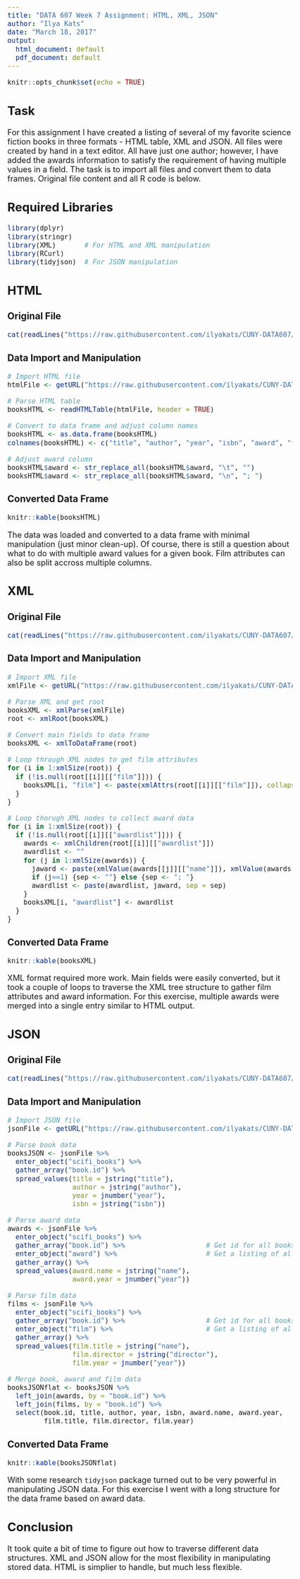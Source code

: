 ```yaml
---
title: "DATA 607 Week 7 Assignment: HTML, XML, JSON"
author: "Ilya Kats"
date: "March 18, 2017"
output:
  html_document: default
  pdf_document: default
---
```


```r
knitr::opts_chunk$set(echo = TRUE)
```

<STYLE>
body {
    font-size: 18px;
}
table {
    border: 1px solid black;
    font-size: 14px;
}
th {
    background-color: rgb(112, 196, 105);
    color: white;
    font-weight: bold;
    padding: 20px 30px;
}
tr:nth-child(even) {
    background-color: rgb(220,220,220);
}
tr:nth-child(odd) {
    background-color: rgb(255, 255, 255);
}
</STYLE>

## Task

For this assignment I have created a listing of several of my favorite science fiction books in three formats - HTML table, XML and JSON. All files were created by hand in a text editor. All have just one author; however, I have added the awards information to satisfy the requirement of having multiple values in a field. The task is to import all files and convert them to data frames. Original file content and all R code is below.

## Required Libraries

```r
library(dplyr)
library(stringr)
library(XML)       # For HTML and XML manipulation
library(RCurl)
library(tidyjson)  # For JSON manipulation
```

## HTML

### Original File

```r
cat(readLines("https://raw.githubusercontent.com/ilyakats/CUNY-DATA607/master/books.html"), sep = "\n")
```

### Data Import and Manipulation

```r
# Import HTML file
htmlFile <- getURL("https://raw.githubusercontent.com/ilyakats/CUNY-DATA607/master/books.html")

# Parse HTML table
booksHTML <- readHTMLTable(htmlFile, header = TRUE)

# Convert to data frame and adjust column names
booksHTML <- as.data.frame(booksHTML)
colnames(booksHTML) <- c("title", "author", "year", "isbn", "award", "film")

# Adjust award column
booksHTML$award <- str_replace_all(booksHTML$award, "\t", "")
booksHTML$award <- str_replace_all(booksHTML$award, "\n", "; ")
```

### Converted Data Frame

```r
knitr::kable(booksHTML)
```

The data was loaded and converted to a data frame with minimal manipulation (just minor clean-up). Of course, there is still a question about what to do with multiple award values for a given book. Film attributes can also be split accross multiple columns.

## XML

### Original File

```r
cat(readLines("https://raw.githubusercontent.com/ilyakats/CUNY-DATA607/master/books.xml"), sep = "\n")
```

### Data Import and Manipulation

```r
# Import XML file
xmlFile <- getURL("https://raw.githubusercontent.com/ilyakats/CUNY-DATA607/master/books.xml")

# Parse XML and get root
booksXML <- xmlParse(xmlFile)
root <- xmlRoot(booksXML)

# Convert main fields to data frame
booksXML <- xmlToDataFrame(root)

# Loop through XML nodes to get film attributes
for (i in 1:xmlSize(root)) {
  if (!is.null(root[[i]][["film"]])) { 
    booksXML[i, "film"] <- paste(xmlAttrs(root[[i]][["film"]]), collapse = " - ")
  }
}

# Loop thorugh XML nodes to collect award data
for (i in 1:xmlSize(root)) {
  if (!is.null(root[[i]][["awardlist"]])) { 
    awards <- xmlChildren(root[[i]][["awardlist"]])
    awardlist <- ""
    for (j in 1:xmlSize(awards)) {
      jaward <- paste(xmlValue(awards[[j]][["name"]]), xmlValue(awards[[j]][["year"]]), sep = " - ")
      if (j==1) {sep <- ""} else {sep <- "; "}
      awardlist <- paste(awardlist, jaward, sep = sep)
    }
    booksXML[i, "awardlist"] <- awardlist
  }
}


```

### Converted Data Frame

```r
knitr::kable(booksXML)
```

XML format required more work. Main fields were easily converted, but it took a couple of loops to traverse the XML tree structure to gather film attributes and award information. For this exercise, multiple awards were merged into a single entry similar to HTML output.

## JSON

### Original File

```r
cat(readLines("https://raw.githubusercontent.com/ilyakats/CUNY-DATA607/master/books.json"), sep = "\n")
```

### Data Import and Manipulation

```r
# Import JSON file
jsonFile <- getURL("https://raw.githubusercontent.com/ilyakats/CUNY-DATA607/master/books.json")

# Parse book data
booksJSON <- jsonFile %>% 
  enter_object("scifi_books") %>% 
  gather_array("book.id") %>% 
  spread_values(title = jstring("title"), 
                author = jstring("author"),
                year = jnumber("year"), 
                isbn = jstring("isbn"))

# Parse award data
awards <- jsonFile %>% 
  enter_object("scifi_books") %>% 
  gather_array("book.id") %>%                    # Get id for all books to join later
  enter_object("award") %>%                      # Get a listing of all awards
  gather_array() %>% 
  spread_values(award.name = jstring("name"),
                award.year = jnumber("year"))

# Parse film data
films <- jsonFile %>% 
  enter_object("scifi_books") %>% 
  gather_array("book.id") %>%                    # Get id for all books to join later
  enter_object("film") %>%                       # Get a listing of all films
  gather_array() %>% 
  spread_values(film.title = jstring("name"),
                film.director = jstring("director"),
                film.year = jnumber("year"))

# Merge book, award and film data
booksJSONflat <- booksJSON %>% 
  left_join(awards, by = "book.id") %>% 
  left_join(films, by = "book.id") %>% 
  select(book.id, title, author, year, isbn, award.name, award.year, 
         film.title, film.director, film.year)
```

### Converted Data Frame

```r
knitr::kable(booksJSONflat)
```

With some research `tidyjson` package turned out to be very powerful in manipulating JSON data. For this exercise I went with a long structure for the data frame based on award data. 

## Conclusion

It took quite a bit of time to figure out how to traverse different data structures. XML and JSON allow for the most flexibility in manipulating stored data. HTML is simplier to handle, but much less flexible.